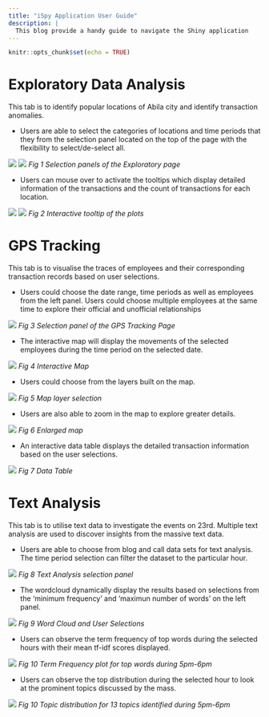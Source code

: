 ```yaml
---
title: "iSpy Application User Guide"
description: |
  This blog provide a handy guide to navigate the Shiny application 
---
```


```r
knitr::opts_chunk$set(echo = TRUE)
```

# Exploratory Data Analysis

This tab is to identify popular locations of Abila city and identify transaction anomalies.

- Users are able to select the categories of locations and time periods that they from the selection panel located on the top of the page with the flexibility to select/de-select all.


![](User_Guide_IMG/01.PNG)
![](User_Guide_IMG/02.PNG)
*Fig 1 Selection panels of the Exploratory page*

- Users can mouse over to activate the tooltips which display detailed information of the transactions and the count of transactions for each location.


![](User_Guide_IMG/03.PNG)
![](User_Guide_IMG/04.PNG)
*Fig 2 Interactive tooltip of the plots*

# GPS Tracking

This tab is to visualise the traces of employees and their corresponding transaction records based on user selections.

- Users could choose the date range, time periods as well as employees from the left panel. Users could choose multiple employees at the same time to explore their official and unofficial relationships

![](User_Guide_IMG/05.PNG)
*Fig 3 Selection panel of the GPS Tracking Page*


- The interactive map will display the movements of the selected employees during the time period on the selected date.

![](User_Guide_IMG/06.PNG)
*Fig 4 Interactive Map*

- Users could choose from the layers built on the map.

![](User_Guide_IMG/07.PNG)
*Fig 5 Map layer selection*

- Users are also able to zoom in the map to explore greater details.

![](User_Guide_IMG/08.PNG)
*Fig 6  Enlarged map*

- An interactive data table displays the detailed transaction information based on the user selections.

![](User_Guide_IMG/09.PNG)
*Fig 7  Data Table*

# Text Analysis 

This tab is to utilise text data to investigate the events on 23rd. Multiple text analysis are used to discover insights from the massive text data. 

- Users are able to choose from blog and call data sets for text analysis. The time period selection can filter the dataset to the particular hour. 

![](User_Guide_IMG/10.PNG)
*Fig 8  Text Analysis selection panel*

- The wordcloud dynamically display the results based on selections from the 'minimum frequency' and 'maximun number of words' on the left panel.

![](User_Guide_IMG/11.PNG)
*Fig 9  Word Cloud and User Selections*

- Users can observe the term frequency of top words during the selected hours with their mean tf-idf scores displayed.

![](User_Guide_IMG/12.PNG)
*Fig 10  Term Frequency plot for top words during 5pm-6pm*

- Users can observe the top distribution during the selected hour to look at the prominent topics discussed by the mass.


![](User_Guide_IMG/13.PNG)
*Fig 10  Topic distribution for 13 topics identified during 5pm-6pm*
